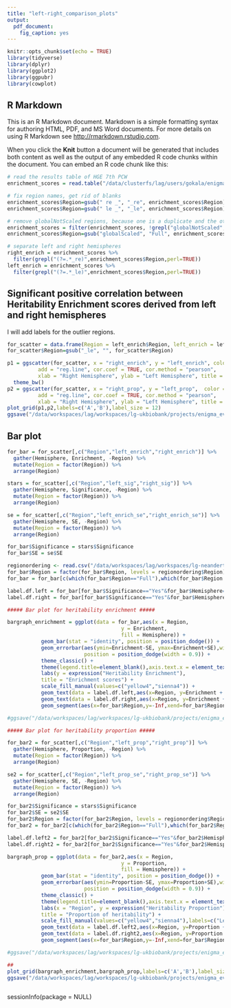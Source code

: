 ```yaml
---
title: "left-right_comparison_plots"
output: 
  pdf_document:
    fig_caption: yes
---
```


```r
knitr::opts_chunk$set(echo = TRUE)
library(tidyverse)
library(dplyr)
library(ggplot2)
library(ggpubr)
library(cowplot)
```

## R Markdown

This is an R Markdown document. Markdown is a simple formatting syntax for authoring HTML, PDF, and MS Word documents. For more details on using R Markdown see <http://rmarkdown.rstudio.com>.

When you click the **Knit** button a document will be generated that includes both content as well as the output of any embedded R code chunks within the document. You can embed an R code chunk like this:

```r
# read the results table of HGE 7th PCW
enrichment_scores = read.table("/data/clusterfs/lag/users/gokala/enigma-evol/partherit/results_tables/regional_with_global/HSE_7pcw_active_merged_results_FDR35.txt",header=T,sep="\t")

# fix region names, get rid of blanks
enrichment_scores$Region=gsub(" re _", "_re", enrichment_scores$Region)
enrichment_scores$Region=gsub(" le _", "_le", enrichment_scores$Region)

# remove globalNotScaled regions, because one is a duplicate and the other is for thickness
enrichment_scores = filter(enrichment_scores, !grepl("globalNotScaled",Region))
enrichment_scores$Region=gsub("globalScaled", "Full", enrichment_scores$Region)

# separate left and right hemispheres
right_enrich = enrichment_scores %>%
  filter(grepl("(?=.*_re)",enrichment_scores$Region,perl=TRUE))
left_enrich = enrichment_scores %>%
  filter(grepl("(?=.*_le)",enrichment_scores$Region,perl=TRUE))

```

## Significant positive correlation between Heritability Enrichment scores derived from left and right hemispheres

I will add labels for the outlier regions.

```r
for_scatter = data.frame(Region = left_enrich$Region, left_enrich = left_enrich$Enrichment, right_enrich = right_enrich$Enrichment, left_enrich_se =  left_enrich$Enrichment_std_error, right_enrich_se = right_enrich$Enrichment_std_error, left_prop = left_enrich$Prop._h2, right_prop = right_enrich$Prop._h2, left_prop_se =  left_enrich$Prop._h2_std_error, right_prop_se = right_enrich$Prop._h2_std_error, left_sig=left_enrich$significant,right_sig=right_enrich$significant)
for_scatter$Region=gsub("_le", "", for_scatter$Region)

p1 = ggscatter(for_scatter, x = "right_enrich", y = "left_enrich", color = "yellow4",
          add = "reg.line", cor.coef = TRUE, cor.method = "pearson",
          xlab = "Right Hemisphere", ylab = "Left Hemisphere", title = "Enrichment scores") +
  theme_bw()
p2 = ggscatter(for_scatter, x = "right_prop", y = "left_prop",  color = "sienna4",
          add = "reg.line", cor.coef = TRUE, cor.method = "pearson",
          xlab = "Right Hemisphere", ylab = "Left Hemisphere", title = "Proportion of heritability") + theme_bw()
plot_grid(p1,p2,labels=c('A','B'),label_size = 12)
ggsave("/data/workspaces/lag/workspaces/lg-ukbiobank/projects/enigma_evol/enigma_evo/evolution/results/plots/partitioned_heritability/enrichment/left-right_enrichment_comparison_color2.pdf",height = 7,width = 7)
```

## Bar plot

```r
for_bar = for_scatter[,c("Region","left_enrich","right_enrich")] %>% 
  gather(Hemisphere, Enrichment, -Region) %>%
  mutate(Region = factor(Region)) %>%
  arrange(Region)

stars = for_scatter[,c("Region","left_sig","right_sig")] %>% 
  gather(Hemisphere, Significance, -Region) %>%
  mutate(Region = factor(Region)) %>%
  arrange(Region)

se = for_scatter[,c("Region","left_enrich_se","right_enrich_se")] %>% 
  gather(Hemisphere, SE, -Region) %>%
  mutate(Region = factor(Region)) %>%
  arrange(Region)

for_bar$Significance = stars$Significance
for_bar$SE = se$SE

regionordering <- read.csv("/data/workspaces/lag/workspaces/lg-neanderthals/raw_data/ENIGMA-EVO/MA6/Cerebral_Cortex_revisions/plotting/freesurfer_orderandcolor.csv")
for_bar$Region = factor(for_bar$Region, levels = regionordering$Region)
for_bar = for_bar[c(which(for_bar$Region=="Full"),which(for_bar$Region!="Full")),] # move Full to the top

label.df.left = for_bar[for_bar$Significance=="Yes"&for_bar$Hemisphere=="left_enrich",]
label.df.right = for_bar[for_bar$Significance=="Yes"&for_bar$Hemisphere=="right_enrich",]

##### Bar plot for heritability enrichment #####

bargraph_enrichment = ggplot(data = for_bar,aes(x = Region,
                                     y = Enrichment,
                                     fill = Hemisphere)) +
           geom_bar(stat = "identity", position = position_dodge()) +
           geom_errorbar(aes(ymin=Enrichment-SE, ymax=Enrichment+SE),width=0.2,
                         position = position_dodge(width = 0.9)) +
           theme_classic() +
           theme(legend.title=element_blank(),axis.text.x = element_text(angle = 45, hjust = 1)) +
           labs(y = expression("Heritability Enrichment"),
           title = "Enrichment scores") + 
           scale_fill_manual(values=c("yellow4","sienna4")) +
           geom_text(data = label.df.left,aes(x=Region, y=Enrichment + 5), label = "*  ", color="yellow4") +
           geom_text(data = label.df.right,aes(x=Region, y=Enrichment + 5), label = "  *",color="sienna4") +
           geom_segment(aes(x=for_bar$Region,y=-Inf,xend=for_bar$Region,yend=0), linetype=3, colour="light gray") + theme(legend.position='none',axis.title.x=element_blank())

#ggsave("/data/workspaces/lag/workspaces/lg-ukbiobank/projects/enigma_evol/enigma_evo/evolution/results/plots/left_right_partherit_enrichment_color2.pdf", width = 9, height = 6, unit = "in")

##### Bar plot for heritability proportion #####

for_bar2 = for_scatter[,c("Region","left_prop","right_prop")] %>% 
  gather(Hemisphere, Proportion, -Region) %>%
  mutate(Region = factor(Region)) %>%
  arrange(Region)

se2 = for_scatter[,c("Region","left_prop_se","right_prop_se")] %>% 
  gather(Hemisphere, SE, -Region) %>%
  mutate(Region = factor(Region)) %>%
  arrange(Region)

for_bar2$Significance = stars$Significance
for_bar2$SE = se2$SE
for_bar2$Region = factor(for_bar2$Region, levels = regionordering$Region)
for_bar2 = for_bar2[c(which(for_bar2$Region=="Full"),which(for_bar2$Region!="Full")),] # move 

label.df.left2 = for_bar2[for_bar2$Significance=="Yes"&for_bar2$Hemisphere=="left_prop",]
label.df.right2 = for_bar2[for_bar2$Significance=="Yes"&for_bar2$Hemisphere=="right_prop",]

bargraph_prop = ggplot(data = for_bar2,aes(x = Region,
                                     y = Proportion,
                                     fill = Hemisphere)) +
           geom_bar(stat = "identity", position = position_dodge()) +
           geom_errorbar(aes(ymin=Proportion-SE, ymax=Proportion+SE),width=0.2,
                         position = position_dodge(width = 0.9)) +
           theme_classic() +
           theme(legend.title=element_blank(),axis.text.x = element_text(angle = 45, hjust = 1)) +
           labs(x = "Region", y = expression("Heritability Proportion"),
           title = "Proportion of heritability") + 
           scale_fill_manual(values=c("yellow4","sienna4"),labels=c("Left Hemisphere","Right Hemisphere")) +
           geom_text(data = label.df.left2,aes(x=Region, y=Proportion + 0.05), label = "*  ", color="yellow4") +
           geom_text(data = label.df.right2,aes(x=Region, y=Proportion + 0.05), label = "  *",color="sienna4") +
           geom_segment(aes(x=for_bar$Region,y=-Inf,xend=for_bar$Region,yend=0), linetype=3, colour="light gray") + theme(legend.position="bottom")

#ggsave("/data/workspaces/lag/workspaces/lg-ukbiobank/projects/enigma_evol/enigma_evo/evolution/results/plots/left_right_partherit_proportion_color2.pdf", width = 9, height = 6, unit = "in")

##
plot_grid(bargraph_enrichment,bargraph_prop,labels=c('A','B'),label_size = 12, ncol=1)
ggsave("/data/workspaces/lag/workspaces/lg-ukbiobank/projects/enigma_evol/enigma_evo/evolution/results/plots/left_right_partherit_enrichment_and_proportion_v2.pdf", width = 9, height = 8, unit = "in")
```



```r

```
sessionInfo(package = NULL)